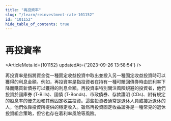 ```yaml
---
title: "再投資率"
slug: "/learn/reinvestment-rate-101152"
id: "101152"
hide_table_of_contents: true
---
```



# 再投資率

<ArticleMeta id={101152} updatedAt={'2023-09-26 13:58:54'} />
<div className='border-solid border-b border-t-0 my-4 border-[var(--ifm-color-gray-300)]' />

再投資率是指將資金從一種固定收益投資中取出並投入另一種固定收益投資時可以獲得的利息金額。例如，再投資率是指投資者在持有一種可贖回債券時由於利率下降而購買新債券可以獲得的利息金額。再投資率特別關注風險規避的投資者，他們投資於國庫券 (T-Bills)、國債 (T-Bonds)、市政債券、存款證明 (CDs)、附有規定的股息率的優先股和其他固定收益投資。這些投資者通常是退休人員或接近退休的人，他們依靠投資所提供的穩定收入。雖然再投資固定收益證券是一種常見的退休投資組合策略，但它也存在着利率風險等風險。
